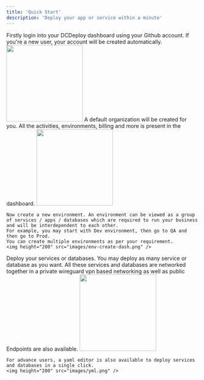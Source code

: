 ```yaml
---
title: 'Quick Start'
description: 'Deploy your app or service within a minute'
---
```


<Steps>
  <Step title="Login into dashboard">
    Firstly login into your DCDeploy dashboard using your Github account. If you're a new user, your account will be created automatically.
    <img height="200" src="images/dcd-login.png" />
  </Step>
  <Step title="DCDeploy dashboard">
    A default organization will be created for you. All the activities, environments, billing and more is present in the dashboard.
    <img height="200" src="images/dashboard.png" />

    Now create a new environment. An environment can be viewed as a group of services / apps / databases which are required to run your business and will be interdependent to each other. 
    For example, you may start with Dev environment, then go to QA and then go to Prod. 
    You can create multiple environments as per your requirement.
    <img height="200" src="images/env-create-dash.png" />
  </Step>
  <Step title="Deploy">
    Deploy your services or databases. You may deploy as many service or database as you want. All these services and databases are networked together in a private wireguard vpn based networking as well as public Endpoints are also available.
    <img height="200" src="images/deploy.png" />

    For advance users, a yaml editor is also available to deploy services and databases in a single click.
    <img height="200" src="images/yml.png" />
  </Step>
</Steps>
